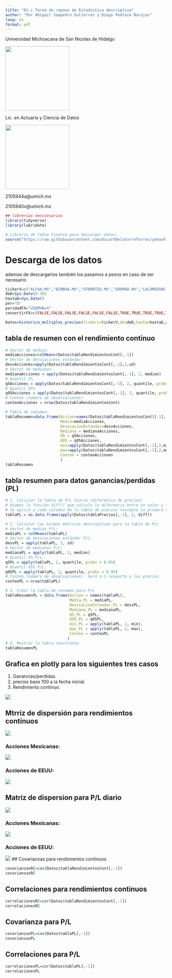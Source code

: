 ```yaml
---
title: "01.c Tarea de repaso de Estadística descriptiva"
author: "Por Abigail Sampedro Gutierrez y Diego Pedraza Barajas"
lang: es
format: pdf
---
```

Universidad Michoacana de San Nicolas de Hidalgo

![](logo.png){width=200px}

Lic. en Actuaria y Ciencia de Datos

![](actuaria.jpg){width=200px}

2105944a@umich.mx

2105940x@umich.mx

```r
## librerias necccesarias
library(tidyverse)
library(lubridate)

# Librería de Yahoo Finance para descargar datos:
source("https://raw.githubusercontent.com/OscarVDelatorreTorres/yahooFinance/main/datosMultiplesYahooFinance.R")

```

# Descarga de los datos
ademas de descargarlos también los pasamos a pesos en caso de ser necesario

```r
tickerV=c("ALFAA.MX","BIMBOA.MX","GFNORTEO.MX","GRUMAB.MX","LACOMERUBC.MX","VOLARA.MX","AAPL","GOOGL","META","GRMN","ARKF","ARKX","^MXX","^DJI","^GSPC","CL=F","ZC=F","SB=F","GC=F")
deD=Sys.Date()-365
hastaD=Sys.Date()
per="D"
paridadFX="USDMXN=X"
convertirFX=c(FALSE,FALSE,FALSE,FALSE,FALSE,FALSE,TRUE,TRUE,TRUE,TRUE,TRUE,TRUE,FALSE,TRUE,TRUE,TRUE,TRUE,TRUE,TRUE)

Datos=historico_multiples_precios(tickers=tickerV,de=deD,hasta=hastaD,periodicidad=per,fxRate=paridadFX,whichToFX=convertirFX)
```

## tabla de resumen con el rendimiento continuo

```r
# Vector de medias:
mediaAcciones=colMeans(Datos$tablaRendimientosCont[,-1])
# Vector de desviaciones estándar:
desvAcciones=apply(Datos$tablaRendimientosCont[,-1],2,sd)
# Vector de medianas:
medianaAcciones = apply(Datos$tablaRendimientosCont[,-1], 2, median)
# Quantil 5%
q5Acciones = apply(Datos$tablaRendimientosCont[,-1], 2, quantile, probs = 0.05)
# Quantil 95%
q95Acciones = apply(Datos$tablaRendimientosCont[,-1], 2, quantile, probs = 0.95)
# Conteo (número de observaciones)
conteoAcciones = nrow(Datos$tablaRendimientosCont)

# Tabla de resumen:
tablaResumen=data.frame(Accion=names(Datos$tablaRendimientosCont)[-1],
                        Media=mediaAcciones,
                        DesviacionEstandar=desvAcciones,
                        Mediana = medianaAcciones,
                        Q5 = q5Acciones,
                        Q95 = q95Acciones,
                        min=apply(Datos$tablaRendimientosCont[,-1],2,min),
                        max=apply(Datos$tablaRendimientosCont[,-1],2,max),
                        Conteo = conteoAcciones
                        )
tablaResumen
```

## tabla resumen para datos ganancias/perdidas (PL)

```r
# 1. Calcular la tabla de P/L diaria (diferencia de precios)
# Usamos la función diff() que calcula la diferencia entre un valor y su anterior.
# Se aplica a cada columna de la tabla de precios (excepto la primera que es la fecha).
tablaPL = as.data.frame(apply(Datos$tablaPrecios[,-1], 2, diff))

# 2. Calcular las mismas métricas descriptivas para la tabla de P/L
# Vector de medias P/L:
mediaPL = colMeans(tablaPL)
# Vector de desviaciones estándar P/L:
desvPL = apply(tablaPL, 2, sd)
# Vector de medianas P/L:
medianaPL = apply(tablaPL, 2, median)
# Quantil 5% P/L:
q5PL = apply(tablaPL, 2, quantile, probs = 0.05)
# Quantil 95% P/L:
q95PL = apply(tablaPL, 2, quantile, probs = 0.95)
# Conteo (número de observaciones). Será n-1 respecto a los precios.
conteoPL = nrow(tablaPL)

# 3. Crear la tabla de resumen para P/L
tablaResumenPL = data.frame(Accion = names(tablaPL),
                            Media_PL = mediaPL,
                            DesviacionEstandar_PL = desvPL,
                            Mediana_PL = medianaPL,
                            Q5_PL = q5PL,
                            Q95_PL = q95PL,
                            min_PL = apply(tablaPL, 2, min),
                            max_PL = apply(tablaPL, 2, max),
                            Conteo = conteoPL
                           )
# 4. Mostrar la tabla resultante
tablaResumenPL
```



## Grafica en plotly para los siguientes tres casos

1. Ganancias/perdidas.
2. precios base 100 a la fecha inicial.
3. Rendimiento continuo.





![](grafica1.png)


## Mtrriz de dispersión para rendimientos continuos

![](grafica2.png)

### Acciones Mexicanas:

![](grafica3.png)

### Acciones de EEUU:

![](grafica4.png)

## Matriz de dispersion para P/L diario

![](grafica5.png)

### Acciones Mexicanas:

![](grafica6.png)

### Acciones de EEUU:

![](grafica7.png)
## Covarianzas para rendimientos continuos

```r
covarianzasRC=cov(Datos$tablaRendimientosCont[,-1])
covarianzasRC
```

## Correlaciones para rendimientos continuos

```r
correlacionesRC=cor(Datos$tablaRendimientosCont[,-1])
correlacionesRC
```

## Covarianza para P/L

```r
covarianzasPL=cov(Datos$tablaPL[,-1])
covarianzasPL
```

## Correlaciones para P/L

```r
correlacionesPL=cor(Datos$tablaPL[,-1])
correlacionesPL
```
